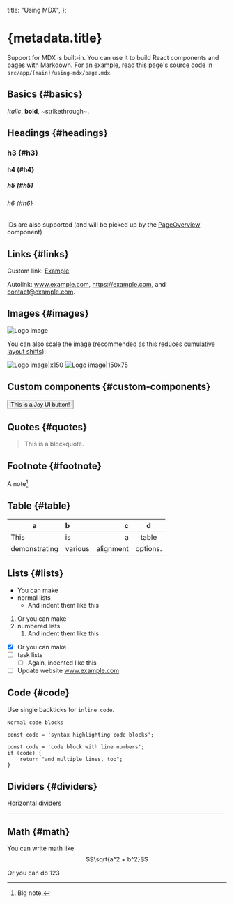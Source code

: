   title: "Using MDX",
};


# {metadata.title}

Support for MDX is built-in. You can use it to build React components and pages with Markdown. For an example, read this page's source code in `src/app/(main)/using-mdx/page.mdx`.

## Basics \{#basics}
*Italic*, **bold**, ~strikethrough~.

## Headings \{#headings}
### h3 \{#h3}
#### h4 \{#h4}
##### h5 \{#h5}
###### h6 \{#h6}

IDs are also supported (and will be picked up by the [PageOverview](/components/page-overview) component)

## Links \{#links}
Custom link: [Example](https://www.example.com)

Autolink: www.example.com, https://example.com, and contact@example.com.

## Images \{#images}
![Logo image](/logo.png)

You can also scale the image (recommended as this reduces [cumulative layout shifts](https://web.dev/articles/cls)):

![Logo image|x150](/logo.png) ![Logo image|150x75](/logo.png)

## Custom components \{#custom-components}
<Button color="primary" variant="outlined">This is a Joy UI button!</Button>

## Quotes \{#quotes}
> This is a blockquote.

## Footnote \{#footnote}

A note[^1]

[^1]: Big note.

## Table \{#table}

| a | b  |  c |  d  |
| - | :- | -: | :-: |
| This | is | a |  table  |
| demonstrating | various | alignment | options. |

## Lists \{#lists}

- You can make
- normal lists
    - And indent them like this

1. Or you can make
2. numbered lists
    1. And indent them like this

- [x] Or you can make
- [ ] task lists
    - [ ] Again, indented like this
- [ ] Update website www.example.com

## Code \{#code}
Use single backticks for `inline code`.

```
Normal code blocks
```

```tsx
const code = 'syntax highlighting code blocks';
```

```#tsx
const code = 'code block with line numbers';
if (code) {
    return "and multiple lines, too";
}
```

## Dividers \{#dividers}

Horizontal dividers

---

## Math \{#math}

You can write math like $$\sqrt{a^2 + b^2}$$

Or you can do $123$
